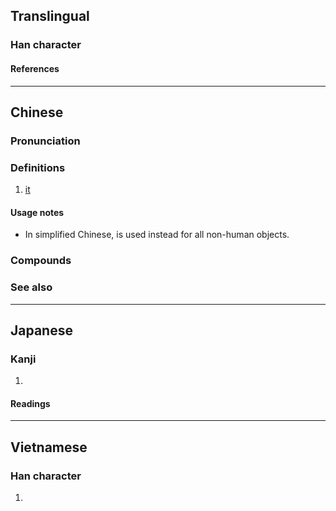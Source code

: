 {{also|它}}
{{character info}}
==Translingual==

===Han character===
{{Han char|rn=93|rad=牛|as=03|sn=7|four=24512|canj=HQPD|ids=⿰牜也}}

====References====
{{Han ref|kx=0697.090|dkj=19931|dj=1109.060|hdz=31803.010|uh=7260}}

----

==Chinese==
{{zh-forms|s=它|t2=它}}

===Pronunciation===
{{zh-pron
|m=tā
|c=taa1
|h=
|mn=
|w=1ta
|mc=
|oc=
|ma=y
|cat=pron
}}

===Definitions===
{{zh-hanzi}}

# {{lb|zh|animal}} [[it]]
#: {{zh-x|狗 餓 了，所以 我們 餵 牠 吃 東西。|The dog was hungry, so we fed '''it'''.}}

====Usage notes====
* In simplified Chinese, {{zh-l|它}} is used instead for all non-human objects.

===Compounds===
{{zh-der|牠們}}

===See also===
{{cmn-personal pronouns}}

----

==Japanese==

===Kanji===
{{ja-kanji|grade=|rs=牛03}}

# {{rfdef|ja|sort=牛03}}

====Readings====
{{ja-readings
|goon=た
|kanon=た
|kun=}}

----

==Vietnamese==

===Han character===
{{vi-readings|reading=tha|rs=牛03}}

# {{rfdef|vi|sort=牛03}}